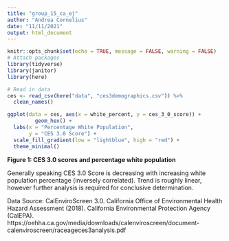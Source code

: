 ```yaml
---
title: "group_15_ca_ej"
author: "Andrea Cornelius"
date: "11/11/2021"
output: html_document
---
```


```r
knitr::opts_chunk$set(echo = TRUE, message = FALSE, warning = FALSE)
# Attach packages
library(tidyverse)
library(janitor)
library(here)
```

```r
# Read in data
ces <- read_csv(here("data", "ces3demographics.csv")) %>%
  clean_names()
```

```r
ggplot(data = ces, aes(x = white_percent, y = ces_3_0_score)) +
         geom_hex() +
  labs(x = "Percentage White Population",
       y = "CES 3.0 Score") +
  scale_fill_gradient(low = "lightblue", high = "red") +
  theme_minimal()
```

**Figure 1: CES 3.0 scores and percentage white population**

Generally speaking CES 3.0 Score is decreasing with increasing white population percentage (inversely correlated). Trend is roughly linear, however further analysis is required for conclusive determination.

Data Source: CalEnviroScreen 3.0. California Office of Environmental Health Hazard Assessment (2018). California Environmental Protection Agency (CalEPA). https://oehha.ca.gov/media/downloads/calenviroscreen/document-calenviroscreen/raceageces3analysis.pdf
